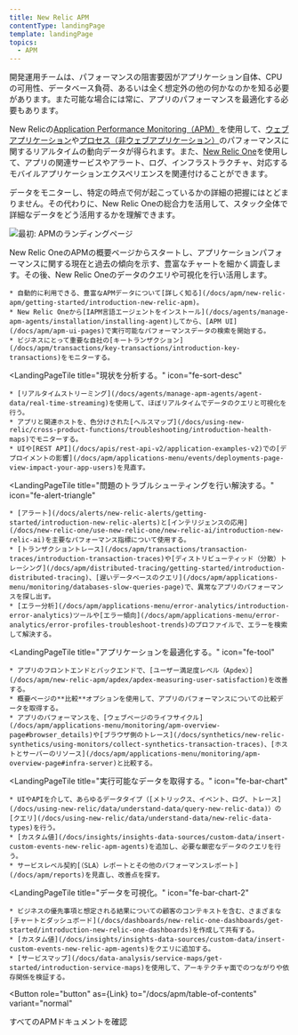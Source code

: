 ```yaml
---
title: New Relic APM
contentType: landingPage
template: landingPage
topics:
  - APM
---
```



開発運用チームは、パフォーマンスの阻害要因がアプリケーション自体、CPUの可用性、データベース負荷、あるいは全く想定外の他の何かなのかを知る必要があります。また可能な場合には常に、アプリのパフォーマンスを最適化する必要もあります。

New Relicの[Application Performance Monitoring（APM）](/docs/apm/new-relic-apm/getting-started/introduction-new-relic-apm)を使用して、[ウェブアプリケーション](/docs/apm/transactions/intro-transactions/transactions-new-relic-apm)や[プロセス（非ウェブアプリケーション）](/docs/apm/transactions/intro-transactions/monitor-background-processes-other-non-web-transactions)のパフォーマンスに関するリアルタイムの動向データが得られます。また、[New Relic One](/docs/new-relic-one/use-new-relic-one/get-started/introduction-new-relic-one)を使用して、アプリの関連サービスやアラート、ログ、インフラストラクチャ、対応するモバイルアプリケーションエクスペリエンスを関連付けることができます。

データをモニターし、特定の時点で何が起こっているかの詳細の把握にはとどまりません。その代わりに、New Relic Oneの総合力を活用して、スタック全体で詳細なデータをどう活用するかを理解できます。

![最初: APMのランディングページ](./images/nrone-apm-landing-073120.png "最初: APMのランディングページ")

New Relic OneのAPMの概要ページからスタートし、アプリケーションパフォーマンスに関する現在と過去の傾向を示す、豊富なチャートを細かく調査します。その後、New Relic Oneのデータのクエリや可視化を行い活用します。

<LandingPageTileGrid>
  <LandingPageTile
    title="始めてみましょう。"
    icon="fe-check-square"
  >


    * 自動的に利用できる、豊富なAPMデータについて[詳しく知る](/docs/apm/new-relic-apm/getting-started/introduction-new-relic-apm)。
    * New Relic Oneから[IAPM言語エージェントをインストール](/docs/agents/manage-apm-agents/installation/installing-agent)してから、[APM UI](/docs/apm/apm-ui-pages)で実行可能なパフォーマンスデータの検索を開始する。
    * ビジネスにとって重要な自社の[キートランザクション](/docs/apm/transactions/key-transactions/introduction-key-transactions)をモニターする。
  </LandingPageTile>

  <LandingPageTile
    title="現状を分析する。"
    icon="fe-sort-desc"
  >


    * [リアルタイムストリーミング](/docs/agents/manage-apm-agents/agent-data/real-time-streaming)を使用して、ほぼリアルタイムでデータのクエリと可視化を行う。
    * アプリと関連ホストを、色分けされた[ヘルスマップ](/docs/using-new-relic/cross-product-functions/troubleshooting/introduction-health-maps)でモニターする。
    * UIや[REST API](/docs/apis/rest-api-v2/application-examples-v2)での[デプロイメントの影響](/docs/apm/applications-menu/events/deployments-page-view-impact-your-app-users)を見直す。
  </LandingPageTile>

  <LandingPageTile
    title="問題のトラブルシューティングを行い解決する。"
    icon="fe-alert-triangle"
  >


    * [アラート](/docs/alerts/new-relic-alerts/getting-started/introduction-new-relic-alerts)と[インテリジェンスの応用](/docs/new-relic-one/use-new-relic-one/new-relic-ai/introduction-new-relic-ai)を主要なパフォーマンス指標について使用する。
    * [トランザクショントレース](/docs/apm/transactions/transaction-traces/introduction-transaction-traces)や[ディストリビューティッド（分散）トレーシング](/docs/apm/distributed-tracing/getting-started/introduction-distributed-tracing)、[遅いデータベースのクエリ](/docs/apm/applications-menu/monitoring/databases-slow-queries-page)で、異常なアプリのパフォーマンスを探し出す。
    * [エラー分析](/docs/apm/applications-menu/error-analytics/introduction-error-analytics)ツールや[エラー傾向](/docs/apm/applications-menu/error-analytics/error-profiles-troubleshoot-trends)のプロファイルで、エラーを検索して解決する。
  </LandingPageTile>

  <LandingPageTile
    title="アプリケーションを最適化する。"
    icon="fe-tool"
  >


    * アプリのフロントエンドとバックエンドで、[ユーザー満足度レベル（Apdex）](/docs/apm/new-relic-apm/apdex/apdex-measuring-user-satisfaction)を改善する。
    * 概要ページの**比較**オプションを使用して、アプリのパフォーマンスについての比較データを取得する。
    * アプリのパフォーマンスを、[ウェブページのライフサイクル](/docs/apm/applications-menu/monitoring/apm-overview-page#browser_details)や[ブラウザ側のトレース](/docs/synthetics/new-relic-synthetics/using-monitors/collect-synthetics-transaction-traces)、[ホストとサーバーのリソース](/docs/apm/applications-menu/monitoring/apm-overview-page#infra-server)と比較する。
  </LandingPageTile>

  <LandingPageTile
    title="実行可能なデータを取得する。"
    icon="fe-bar-chart"
  >


    * UIやAPIを介して、あらゆるデータタイプ（[メトリックス、イベント、ログ、トレース](/docs/using-new-relic/data/understand-data/query-new-relic-data)）の[クエリ](/docs/using-new-relic/data/understand-data/new-relic-data-types)を行う。
    * [カスタム値](/docs/insights/insights-data-sources/custom-data/insert-custom-events-new-relic-apm-agents)を追加し、必要な厳密なデータのクエリを行う。
    * サービスレベル契約[（SLA）レポートとその他のパフォーマンスレポート](/docs/apm/reports)を見直し、改善点を探す。
  </LandingPageTile>

  <LandingPageTile
    title="データを可視化。"
    icon="fe-bar-chart-2"
  >


    * ビジネスの優先事項と想定される結果についての顧客のコンテキストを含む、さまざまな[チャートとダッシュボード](/docs/dashboards/new-relic-one-dashboards/get-started/introduction-new-relic-one-dashboards)を作成して共有する。
    * [カスタム値](/docs/insights/insights-data-sources/custom-data/insert-custom-events-new-relic-apm-agents)をクエリに追加する。
    * [サービスマップ](/docs/data-analysis/service-maps/get-started/introduction-service-maps)を使用して、アーキテクチャ面でのつながりや依存関係を検証する。
  </LandingPageTile>
</LandingPageTileGrid>

<Button
  role="button"
  as={Link}
  to="/docs/apm/table-of-contents"
  variant="normal"
>
  すべてのAPMドキュメントを確認
</Button>
